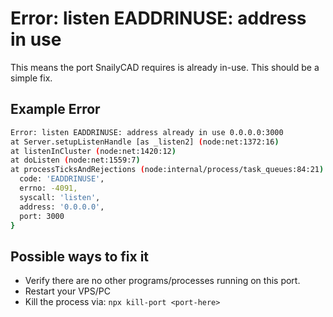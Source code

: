 # Error: listen EADDRINUSE: address in use

This means the port SnailyCAD requires is already in-use. This should be a simple fix.

## Example Error

```bash
Error: listen EADDRINUSE: address already in use 0.0.0.0:3000
at Server.setupListenHandle [as _listen2] (node:net:1372:16)
at listenInCluster (node:net:1420:12)
at doListen (node:net:1559:7)
at processTicksAndRejections (node:internal/process/task_queues:84:21) {
  code: 'EADDRINUSE',
  errno: -4091,
  syscall: 'listen',
  address: '0.0.0.0',
  port: 3000
}
```

## Possible ways to fix it

- Verify there are no other programs/processes running on this port.
- Restart your VPS/PC
- Kill the process via: `npx kill-port <port-here>`
